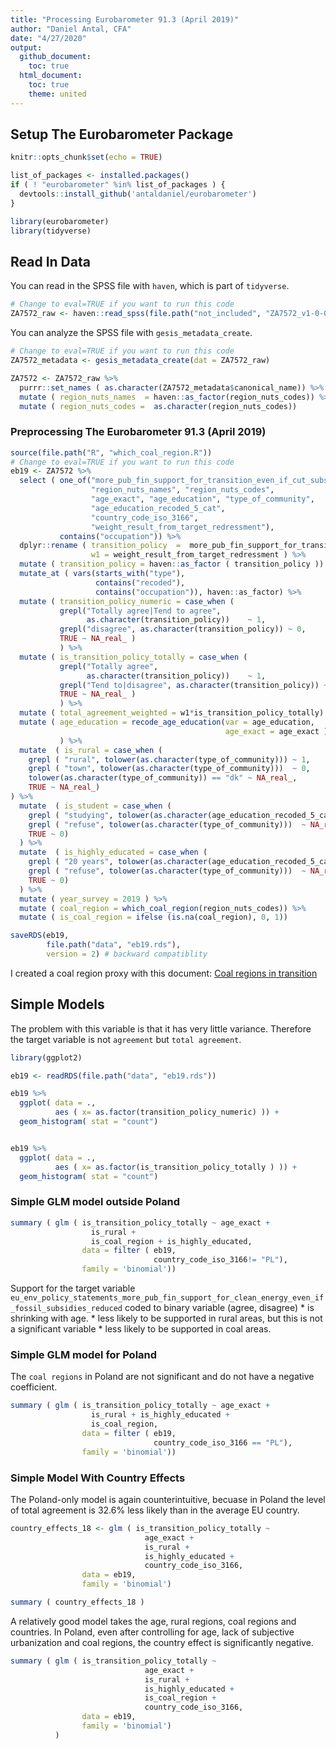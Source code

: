 ```yaml
---
title: "Processing Eurobarometer 91.3 (April 2019)"
author: "Daniel Antal, CFA"
date: "4/27/2020"
output: 
  github_document:
    toc: true
  html_document:
    toc: true
    theme: united
---
```


## Setup The Eurobarometer Package

```r
knitr::opts_chunk$set(echo = TRUE)

list_of_packages <- installed.packages()
if ( ! "eurobarometer" %in% list_of_packages ) {
  devtools::install_github('antaldaniel/eurobarometer')
}

library(eurobarometer)
library(tidyverse)
```

## Read In Data 

You can read in the SPSS file with `haven`, which is part of `tidyverse`. 

```r
# Change to eval=TRUE if you want to run this code
ZA7572_raw <- haven::read_spss(file.path("not_included", "ZA7572_v1-0-0.sav"))
```

You can analyze the SPSS file with `gesis_metadata_create`.

```r
# Change to eval=TRUE if you want to run this code
ZA7572_metadata <- gesis_metadata_create(dat = ZA7572_raw)

ZA7572 <- ZA7572_raw %>%
  purrr::set_names ( as.character(ZA7572_metadata$canonical_name)) %>%
  mutate ( region_nuts_names  = haven::as_factor(region_nuts_codes)) %>%
  mutate ( region_nuts_codes =  as.character(region_nuts_codes)) 
```

### Preprocessing The Eurobarometer 91.3 (April 2019)

```r
source(file.path("R", "which_coal_region.R"))
# Change to eval=TRUE if you want to run this code
eb19 <- ZA7572 %>%
  select ( one_of("more_pub_fin_support_for_transition_even_if_cut_subsidies_fossil_fuels",
                  "region_nuts_names", "region_nuts_codes",
                  "age_exact", "age_education", "type_of_community",
                  "age_education_recoded_5_cat",
                  "country_code_iso_3166", 
                  "weight_result_from_target_redressment"),
           contains("occupation")) %>%
  dplyr::rename ( transition_policy  = 	more_pub_fin_support_for_transition_even_if_cut_subsidies_fossil_fuels, 
                  w1 = weight_result_from_target_redressment ) %>%
  mutate ( transition_policy = haven::as_factor ( transition_policy )) %>%
  mutate_at ( vars(starts_with("type"),
                   contains("recoded"),
                   contains("occupation")), haven::as_factor) %>%
  mutate ( transition_policy_numeric = case_when (
           grepl("Totally agree|Tend to agree",
                 as.character(transition_policy))    ~ 1,
           grepl("disagree", as.character(transition_policy)) ~ 0,
           TRUE ~ NA_real_ )
           ) %>%
  mutate ( is_transition_policy_totally = case_when (
           grepl("Totally agree",
                 as.character(transition_policy))    ~ 1,
           grepl("Tend to|disagree", as.character(transition_policy)) ~ 0,
           TRUE ~ NA_real_ )
           ) %>%
  mutate ( total_agreement_weighted = w1*is_transition_policy_totally) %>%
  mutate ( age_education = recode_age_education(var = age_education,
                                                age_exact = age_exact )
           ) %>%
  mutate  ( is_rural = case_when (
    grepl ( "rural", tolower(as.character(type_of_community))) ~ 1,
    grepl ( "town", tolower(as.character(type_of_community)))  ~ 0,
    tolower(as.character(type_of_community)) == "dk" ~ NA_real_,
    TRUE ~ NA_real_)
) %>%
  mutate  ( is_student = case_when (
    grepl ( "studying", tolower(as.character(age_education_recoded_5_cat))) ~ 1,
    grepl ( "refuse", tolower(as.character(type_of_community)))  ~ NA_real_,
    TRUE ~ 0)
  ) %>%
  mutate  ( is_highly_educated = case_when (
    grepl ( "20 years", tolower(as.character(age_education_recoded_5_cat))) ~ 1,
    grepl ( "refuse", tolower(as.character(type_of_community)))  ~ NA_real_,
    TRUE ~ 0)
  ) %>%
  mutate ( year_survey = 2019 ) %>%
  mutate ( coal_region = which_coal_region(region_nuts_codes)) %>%
  mutate ( is_coal_region = ifelse (is.na(coal_region), 0, 1))

saveRDS(eb19,
        file.path("data", "eb19.rds"), 
        version = 2) # backward compatiblity
```

I created a coal region proxy with this document: [Coal regions in transition](https://ec.europa.eu/energy/topics/oil-gas-and-coal/EU-coal-regions/coal-regions-transition_en)


## Simple Models 

The problem with this variable is that it has very little variance. Therefore the target variable is not `agreement` but `total agreement`.

```r
library(ggplot2)

eb19 <- readRDS(file.path("data", "eb19.rds"))

eb19 %>%
  ggplot( data = ., 
          aes ( x= as.factor(transition_policy_numeric) )) +
  geom_histogram( stat = "count")


eb19 %>%
  ggplot( data = ., 
          aes ( x= as.factor(is_transition_policy_totally ) )) +
  geom_histogram( stat = "count")
```


### Simple GLM model outside Poland


```r
summary ( glm ( is_transition_policy_totally ~ age_exact +
                  is_rural +
                  is_coal_region + is_highly_educated,
                data = filter ( eb19,
                                country_code_iso_3166!= "PL"),
                family = 'binomial'))
```

Support for the target variable `eu_env_policy_statements_more_pub_fin_support_for_clean_energy_even_if_fossil_subsidies_reduced` coded to binary variable (agree, disagree)
* is shrinking with age.
* less likely to be supported in rural areas, but this is not a significant variable
* less likely to be supported in coal areas.

### Simple GLM model for Poland

The `coal regions` in Poland are not significant and do not have a negative coefficient.

```r
summary ( glm ( is_transition_policy_totally ~ age_exact +
                  is_rural + is_highly_educated +
                  is_coal_region,
                data = filter ( eb19,
                                country_code_iso_3166 == "PL"),
                family = 'binomial'))
```

### Simple Model With Country Effects

The Poland-only model is again counterintuitive, becuase in Poland the level of total agreement is 32.6% less likely than in the average EU country.

```r

country_effects_18 <- glm ( is_transition_policy_totally ~
                              age_exact +
                              is_rural + 
                              is_highly_educated +
                              country_code_iso_3166,
                data = eb19,
                family = 'binomial')

summary ( country_effects_18 )
```

A relatively good model takes the age, rural regions, coal regions and countries. In Poland, even after controlling for age, lack of subjective urbanization and coal regions, the country effect is significantly negative.

```r
summary ( glm ( is_transition_policy_totally ~
                              age_exact +
                              is_rural + 
                              is_highly_educated + 
                              is_coal_region + 
                              country_code_iso_3166,
                data = eb19,
                family = 'binomial') 
          )
```